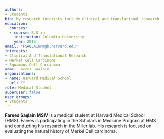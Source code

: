 ```yaml
---
authors:
- Students
bio: My research interests include clinical and translational research in advanced skin cancers.
education:
  courses:
  - course: B.S in 
    institution: Columbia University
    year: 2015
email: "FSAQLAIN@mgh.harvard.edu"
interests:
- Clinical And Translational Research
- Merkel Cell Carcinoma
- Squamous Cell Carcinoma
name: Farees Saqlain
organizations:
- name: Harvard Medical School
  url: ""
role: Medical Student
superuser: false
user_groups:
- Students
---
```

**Farees Saqlain MSIV** is a medical student at Harvard Medical School (HMS). Farees is participating in the Scholars in Medicine Program at HMS and conducting his research in the Miller lab. His research is focused on evaluating the natural history of Merkel Cell carcinoma. 